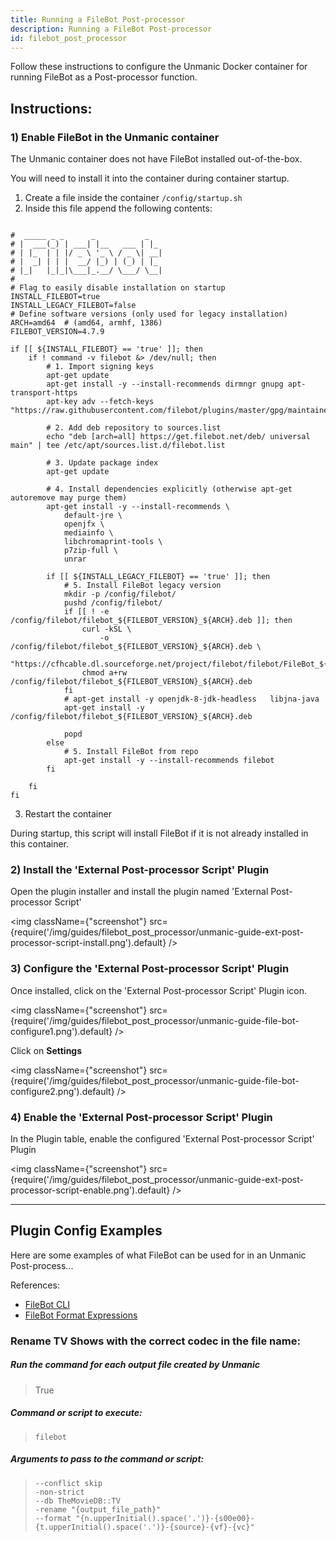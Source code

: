 ```yaml
---
title: Running a FileBot Post-processor
description: Running a FileBot Post-processor
id: filebot_post_processor
---
```



Follow these instructions to configure the Unmanic Docker container for running FileBot as a Post-processor function.


## Instructions:

### 1) Enable FileBot in the Unmanic container

The Unmanic container does not have FileBot installed out-of-the-box.

You will need to install it into the container during container startup.

1. Create a file inside the container `/config/startup.sh`
2. Inside this file append the following contents:
```

#  _____ _ _      _           _
# |  ___(_) | ___| |__   ___ | |_
# | |_  | | |/ _ \ '_ \ / _ \| __|
# |  _| | | |  __/ |_) | (_) | |_
# |_|   |_|_|\___|_.__/ \___/ \__|
#
# Flag to easily disable installation on startup
INSTALL_FILEBOT=true
INSTALL_LEGACY_FILEBOT=false
# Define software versions (only used for legacy installation)
ARCH=amd64  # (amd64, armhf, 1386)
FILEBOT_VERSION=4.7.9

if [[ ${INSTALL_FILEBOT} == 'true' ]]; then
    if ! command -v filebot &> /dev/null; then
        # 1. Import signing keys
        apt-get update
        apt-get install -y --install-recommends dirmngr gnupg apt-transport-https
        apt-key adv --fetch-keys "https://raw.githubusercontent.com/filebot/plugins/master/gpg/maintainer.pub"

        # 2. Add deb repository to sources.list
        echo "deb [arch=all] https://get.filebot.net/deb/ universal main" | tee /etc/apt/sources.list.d/filebot.list

        # 3. Update package index
        apt-get update

        # 4. Install dependencies explicitly (otherwise apt-get autoremove may purge them)
        apt-get install -y --install-recommends \
            default-jre \
            openjfx \
            mediainfo \
            libchromaprint-tools \
            p7zip-full \
            unrar

        if [[ ${INSTALL_LEGACY_FILEBOT} == 'true' ]]; then
            # 5. Install FileBot legacy version
            mkdir -p /config/filebot/
            pushd /config/filebot/
            if [[ ! -e /config/filebot/filebot_${FILEBOT_VERSION}_${ARCH}.deb ]]; then
                curl -kSL \
                    -o /config/filebot/filebot_${FILEBOT_VERSION}_${ARCH}.deb \
                    "https://cfhcable.dl.sourceforge.net/project/filebot/filebot/FileBot_${FILEBOT_VERSION}/filebot_${FILEBOT_VERSION}_${ARCH}.deb"
                chmod a+rw /config/filebot/filebot_${FILEBOT_VERSION}_${ARCH}.deb
            fi
            # apt-get install -y openjdk-8-jdk-headless   libjna-java
            apt-get install -y /config/filebot/filebot_${FILEBOT_VERSION}_${ARCH}.deb

            popd
        else
            # 5. Install FileBot from repo
            apt-get install -y --install-recommends filebot
        fi

    fi
fi

```
3. Restart the container

During startup, this script will install FileBot if it is not already installed in this container.


### 2) Install the 'External Post-processor Script' Plugin

Open the plugin installer and install the plugin named 'External Post-processor Script'

<img className={"screenshot"} src={require('/img/guides/filebot_post_processor/unmanic-guide-ext-post-processor-script-install.png').default} />


### 3) Configure the 'External Post-processor Script' Plugin

Once installed, click on the 'External Post-processor Script' Plugin icon.

<img className={"screenshot"} src={require('/img/guides/filebot_post_processor/unmanic-guide-file-bot-configure1.png').default} />

Click on **Settings**

<img className={"screenshot"} src={require('/img/guides/filebot_post_processor/unmanic-guide-file-bot-configure2.png').default} />



### 4) Enable the 'External Post-processor Script' Plugin

In the Plugin table, enable the configured 'External Post-processor Script' Plugin

<img className={"screenshot"} src={require('/img/guides/filebot_post_processor/unmanic-guide-ext-post-processor-script-enable.png').default} />

---

## Plugin Config Examples

Here are some examples of what FileBot can be used for in an Unmanic Post-process...

References:
- [FileBot CLI](https://www.filebot.net/cli.html)
- [FileBot Format Expressions](https://www.filebot.net/naming.html)

### Rename TV Shows with the correct codec in the file name:

##### Run the command for each output file created by Unmanic
> True

##### Command or script to execute:
> ```
> filebot
> ```

##### Arguments to pass to the command or script:
> ```
> --conflict skip
> -non-strict
> --db TheMovieDB::TV
> -rename "{output_file_path}"
> --format "{n.upperInitial().space('.')}-{s00e00}-{t.upperInitial().space('.')}-{source}-{vf}-{vc}"
> ```
